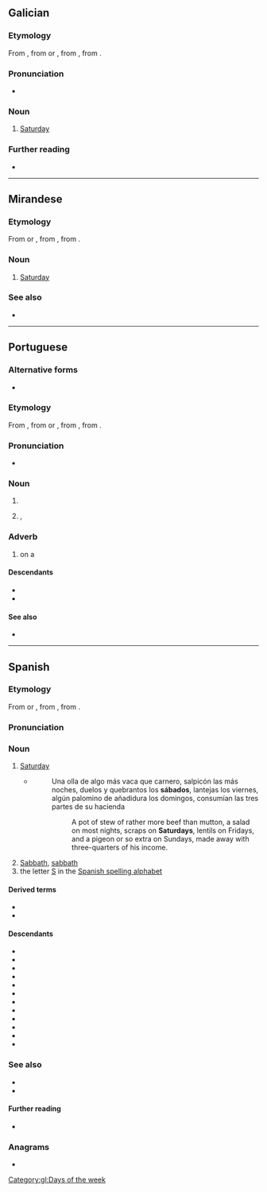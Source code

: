 {{also|sabado|Sabado}}
==Galician==
{{wikipedia|lang=gl}}

===Etymology===
From {{inh|gl|roa-opt|sabado}}, from {{inh|gl|la|-}} or {{der|gl|EL.|sabbatum}}, from {{der|gl|grc|σάββατον||Sabbath}}, from {{der|gl|he|שַׁבָּת||Sabbath|tr=shabát}}.

===Pronunciation===
* {{IPA|gl|[ˈs̺aβaðʊ]}}

===Noun===
{{gl-noun|m}}

# [[Saturday]]

===Further reading===
* {{R:DRAG}}

[[Category:gl:Days of the week]]

----

==Mirandese==
{{Wikipedia|lang=mwl}}

===Etymology===
From {{inh|mwl|la|-}} or {{der|mwl|EL.|sabbatum}}, from {{der|mwl|grc|σάββατον||Sabbath}}, from {{der|mwl|he|שַׁבָּת||Sabbath|tr=shabát}}.

===Noun===
{{mwl-noun|m}}

# [[Saturday]]

===See also===
* {{list:days of the week/mwl}}

----

==Portuguese==
{{Wikipedia|lang=pt}}

===Alternative forms===
* {{alter|pt|sabado|sábbado|sabbado||obsolete}}

===Etymology===
From {{inh|pt|roa-opt|sabado}}, from {{inh|pt|la|-}} or {{der|pt|EL.|sabbatum}}, from {{der|pt|grc|σάββατον||Sabbath}}, from {{der|pt|he|שַׁבָּת||Sabbath|tr=shabát}}.

===Pronunciation===
{{pt-IPA}}
* {{hyphenation|pt|sá|ba|do}}

===Noun===
{{pt-noun|m|s}}

# {{l|en|Saturday}}
# {{l|en|Sabbath}}, {{l|en|sabbath}}

===Adverb===
{{pt-adv|-}}

# on a {{l|en|Saturday}}

====Descendants====
* {{desc|bor=1|kbc|xaabado}}
* {{desc|bor=1|tet|loron-sábadu}}

====See also====
* {{list:days of the week/pt}}

----

==Spanish==
{{Wikipedia|lang=es}}

===Etymology===
From {{inh|es|la|-}} or {{der|es|EL.|sabbatum}}, from {{der|es|grc|σάββατον||Sabbath}}, from {{der|es|he|שַׁבָּת||Sabbath|tr=shabát}}. {{root|es|he|שׁ־ב־ת‎}}

===Pronunciation===
{{es-IPA}}

===Noun===
{{es-noun|m}}

# [[Saturday]]
#* {{RQ:Cervantes Don Quijote I|I}}
#*: Una olla de algo más vaca que carnero, salpicón las más noches, duelos y quebrantos los '''sábados''', lantejas los viernes, algún palomino de añadidura los domingos, consumían las tres partes de su hacienda
#*:: A pot of stew of rather more beef than mutton, a salad on most nights, scraps on '''Saturdays''', lentils on Fridays, and a pigeon or so extra on Sundays, made away with three-quarters of his income.
# [[Sabbath]], [[sabbath]]
# the letter [[S]] in the [[Appendix:Spanish spelling alphabet|Spanish spelling alphabet]]

====Derived terms====
* {{l|es|hacer sábado}}
* {{l|es|el sábado, sabadete, camisa nueva y polvete}}

====Descendants====
{{desc-top}}
* {{desc|bor=1|ceb|Sabado}}
* {{desc|bor=1|mih|zavɨru}}
* {{desc|bor=1|kyj|Sabaro}}
* {{desc|bor=1|ote|sabdo}}
* {{desc|bor=1|pap|djasabra}}
* {{desc|bor=1|mjc|sávuru|alts=1}}
* {{desc|bor=1|tl|Sabado}}
* {{desc|bor=1|twf|sóbolu}}
* {{desc|bor=1|cta|saru}}
* {{desc|bor=1|nhg|söbro}}
* {{desc|bor=1|nhg|xöbatu}}
* {{desc|bor=1|tub|ša·varu}}
{{desc-bottom}}

===See also===
* {{list:days of the week/es}}
* {{l|es|Sabado}}

====Further reading====
* {{R:DRAE}}

===Anagrams===
* {{anagrams|es|a=aabdos|adobás|adobas|basado|sobada}}